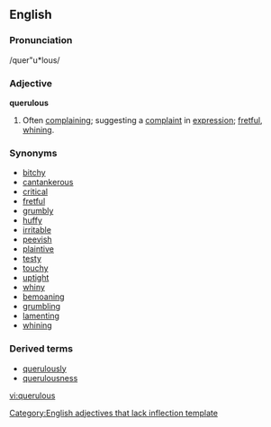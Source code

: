 ==English==

===Pronunciation===
/quer"u*lous/

===Adjective===
'''querulous'''
# Often [[complain]]ing; suggesting a [[complaint]] in [[expression]]; [[fret|fretful]], [[whine|whining]].

===Synonyms===
*[[bitchy]]
*[[cantankerous]]
*[[critical]]
*[[fretful]]
*[[grumbly]]
*[[huffy]]
*[[irritable]]
*[[peevish]]
*[[plaintive]]
*[[testy]]
*[[touchy]]
*[[uptight]]
*[[whiny]]
*[[bemoan]]ing
*[[grumble|grumbling]]
*[[lament]]ing
*[[whine|whining]]

===Derived terms===
* [[querulously]]
* [[querulousness]]

[[Category:English adjectives that lack inflection template]]

[[vi:querulous]]